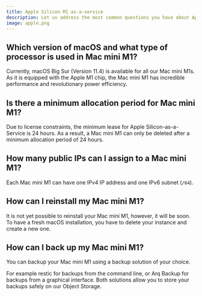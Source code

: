 ```yaml
---
title: Apple Silicon M1 as-a-service
description: Let us address the most common questions you have about Apple Silicon M1 as-a-service.
image: apple.png
---
```


## Which version of macOS and what type of processor is used in Mac mini M1?

Currently, macOS Big Sur (Version 11.4) is available for all our Mac mini M1s. As it is equipped with the Apple M1 chip, the Mac mini M1 has incredible performance and revolutionary power efficiency.

## Is there a minimum allocation period for Mac mini M1?
Due to license constraints, the minimum lease for Apple Silicon-as-a-Service is 24 hours. 
As a result, a Mac mini M1 can only be deleted after a minimum allocation period of 24 hours.

## How many public IPs can I assign to a Mac mini M1?
Each Mac mini M1 can have one IPv4 IP address and one IPv6 subnet (`/64`).

## How can I reinstall my Mac mini M1?
It is not yet possible to reinstall your Mac mini M1, however, it will be soon. 
To have a fresh macOS installation, you have to delete your instance and create a new one.

## How can I back up my Mac mini M1?
You can backup your Mac mini M1 using a backup solution of your choice. 

For example restic for backups from the command line, or Arq Backup for backups from a graphical interface. Both solutions allow you to store your backups safely on our Object Storage.
